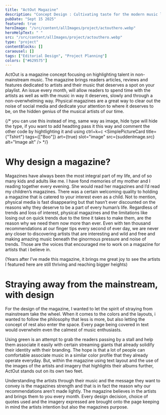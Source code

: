 ```yaml
---
title: "ActOut Magazine"
description: "Concept Design : Cultivating taste for the modern music lover"
pubDate: "Sept 15 2025"
featured: true
heroImage: "/src/content/allImages/project/actouthero.webp"
heroHelpText: " "
src: "/src/content/allImages/project/actouthero.webp"
type: "project"
contentBlocks: []
caraousel: []
tags: ["Editorial Design", "Project Planning"]
colors: ["#629575"]
---
```






<HalfWidthPara>
<p slot="para1" >
ActOut is a magazine concept focusing on highlighting talent in non-mainstream music. The magazine brings readers articles, reviews and features dedicated to artists and their music that deserves a spot on your playlist. An issue every month, will allow readers to spend time with the artists as well as with the music in way it deserves, slowly and through a non-overwhelming way. Physical magazines are a great way to clear out the noise of social media and dedicate your attention to where it deserves to be, on the hidden genius of the musical artists of our time. 
</p>


{/*
 you can use this instead of img, same way as image, hide type will hide the type, if you want to add headting pass it this way and comment
 the other code by hightlighting it and using ctrl+k+c
<SimplePictureCard title={"Tshirt"} tags={["Boo"]}  art={true} slot="image" src={suddenImage.src} alt="Image alt" />
 */}
 

</HalfWidthPara>

# Why design a magazine?
Magazines have always been the most integral part of my life, and of so many kids and adults like me. I have fond memories of my mother and I reading together every evening. She would read her magazines and I’d read my children’s magazines. There was a certain welcoming quality to holding a magazine that is catered to your interest even as a child. Not to mention, physical media is fast disappearing but that hasn’t ever discounted on the reasons why they deserve to be a part of every human’s life. Regardless of trends and loss of interest, physical magazines and the limitations like losing out on quick trends due to the time it takes to make them, are the reason why we need them now more than ever. Even with ten thousand recommendations at our finger tips every second of ever day, we are never any closer to discovering artists that are interesting and wild and free and making amazing music beneath the ginormous pressure and noise of trends. Those are the voices that encouraged me to work on a magazine for artists that i believe in.

(Years after I’ve made this magazine, it brings me great joy to see the artists I featured here are still thriving and reaching bigger heights)

# Straying away from the mainstream, with design

For the design of the magazine, I wanted to let the spirit of straying from mainstream take the wheel. When it comes to the colors and the layouts, i wanted to follow the philosophy that less is more, but also letting the concept of rest also enter the space. Every page being covered in text would overwhelm even the calmest of music enthusiasts. 

Using green is an attempt to grab the readers passing by a stall and help them associate it easily with certain streaming giants that already solidify their identity with their branding. The hope is that a lot of people can comfortable associate music in a similar color profile that they already operate everyday. But, within the magazine using text layout and the use of the images of the artists and imagery that highlights their albums further, ActOut stands out on its own two feet. 

Understanding the artists through their music and the message they want to convey is the magazines strength and that is in fact the reason why our recommendations aren’t made lightly. The magazine believes in the artists and brings them to you every month. Every design decision, choice of quotes used and the imagery expressed are brought onto the page keeping in mind the artists intention but also the magazines purpose. 

<Carousel images={[car1,car2,car3,car4,car5,car6,car7,car8,car9,car10,car11,car12]} client:only="svelte" />


